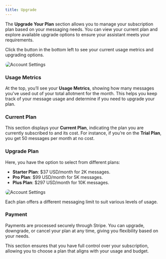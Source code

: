 ```yaml
---
title: Upgrade
---
```


The **Upgrade Your Plan** section allows you to manage your subscription plan based on your messaging needs. You can view your current plan and explore available upgrade options to ensure your assistant meets your requirements.

Click the button in the bottom left to see your current usage metrics and upgrading options.

<img 
  src="https://utfs.io/f/9257dfb2-3680-42cc-ab95-aefee09e0f11-uiwrhd.png" 
  alt="Account Settings" 
  style="border-radius: 20px;" 
/> 

### Usage Metrics
At the top, you’ll see your **Usage Metrics**, showing how many messages you've used out of your total allotment for the month. This helps you keep track of your message usage and determine if you need to upgrade your plan.

### Current Plan
This section displays your **Current Plan**, indicating the plan you are currently subscribed to and its cost. For instance, if you’re on the **Trial Plan**, you get 50 messages per month at no cost.

### Upgrade Plan
Here, you have the option to select from different plans:

- **Starter Plan**: $37 USD/month for 2K messages.
- **Pro Plan**: $99 USD/month for 5K messages.
- **Plus Plan**: $297 USD/month for 10K messages.

<img 
  src="https://utfs.io/f/3f2b1e8c-df67-4a0d-8926-3099e7bd44ae-1rjzoq.png" 
  alt="Account Settings" 
  style="border-radius: 20px;" 
/> 

Each plan offers a different messaging limit to suit various levels of usage.

### Payment
Payments are processed securely through Stripe. You can upgrade, downgrade, or cancel your plan at any time, giving you flexibility based on your needs.

This section ensures that you have full control over your subscription, allowing you to choose a plan that aligns with your usage and budget.
